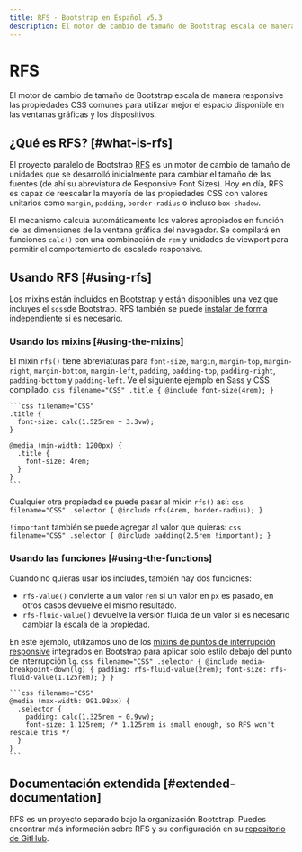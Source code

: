 ```yaml
---
title: RFS · Bootstrap en Español v5.3
description: El motor de cambio de tamaño de Bootstrap escala de manera responsive las propiedades CSS comunes para utilizar mejor el espacio disponible en las ventanas gráficas y los dispositivos.
---
```

# RFS

El motor de cambio de tamaño de Bootstrap escala de manera responsive las propiedades CSS comunes para utilizar mejor el espacio disponible en las ventanas gráficas y los dispositivos.

## ¿Qué es RFS? [#what-is-rfs]

El proyecto paralelo de Bootstrap [RFS](https://github.com/twbs/rfs/tree/v10.0.0) es un motor de cambio de tamaño de unidades que se desarrolló inicialmente para cambiar el tamaño de las fuentes (de ahí su abreviatura de Responsive Font Sizes). Hoy en día, RFS es capaz de reescalar la mayoría de las propiedades CSS con valores unitarios como `margin`, `padding`, `border-radius` o incluso `box-shadow`.

El mecanismo calcula automáticamente los valores apropiados en función de las dimensiones de la ventana gráfica del navegador. Se compilará en funciones `calc()` con una combinación de `rem` y unidades de viewport para permitir el comportamiento de escalado responsive.

## Usando RFS [#using-rfs]

Los mixins están incluidos en Bootstrap y están disponibles una vez que incluyes el `scss`de Bootstrap. RFS también se puede [instalar de forma independiente](https://github.com/twbs/rfs/tree/v10.0.0#installation) si es necesario.

### Usando los mixins [#using-the-mixins]

El mixin `rfs()` tiene abreviaturas para `font-size`, `margin`, `margin-top`, `margin-right`, `margin-bottom`, `margin-left`, `padding`, `padding-top`, `padding-right`, `padding-bottom` y `padding-left`. Ve el siguiente ejemplo en Sass y CSS compilado.
    ```css filename="CSS"
    .title {
      @include font-size(4rem);
    }
    ```
    
    ```css filename="CSS"
    .title {
      font-size: calc(1.525rem + 3.3vw);
    }
    
    @media (min-width: 1200px) {
      .title {
        font-size: 4rem;
      }
    }
    ```

Cualquier otra propiedad se puede pasar al mixin `rfs()` así:
    ```css filename="CSS"
    .selector {
      @include rfs(4rem, border-radius);
    }
    ```

`!important` también se puede agregar al valor que quieras:
    ```css filename="CSS"
    .selector {
      @include padding(2.5rem !important);
    }
    ```

### Usando las funciones [#using-the-functions]

Cuando no quieras usar los includes, también hay dos funciones:

* `rfs-value()` convierte a un valor `rem` si un valor en `px` es pasado, en otros casos devuelve el mismo resultado.
* `rfs-fluid-value()` devuelve la versión fluida de un valor si es necesario cambiar la escala de la propiedad.

En este ejemplo, utilizamos uno de los [mixins de puntos de interrupción responsive](/docs/5.3/layout/breakpoints/) integrados en Bootstrap para aplicar solo estilo debajo del punto de interrupción `lg`.
    ```css filename="CSS"
    .selector {
      @include media-breakpoint-down(lg) {
        padding: rfs-fluid-value(2rem);
        font-size: rfs-fluid-value(1.125rem);
      }
    }
    ```
    
    ```css filename="CSS"
    @media (max-width: 991.98px) {
      .selector {
        padding: calc(1.325rem + 0.9vw);
        font-size: 1.125rem; /* 1.125rem is small enough, so RFS won't rescale this */
      }
    }
    ```

## Documentación extendida [#extended-documentation]

RFS es un proyecto separado bajo la organización Bootstrap. Puedes encontrar más información sobre RFS y su configuración en su [repositorio de GitHub](https://github.com/twbs/rfs/tree/v10.0.0).